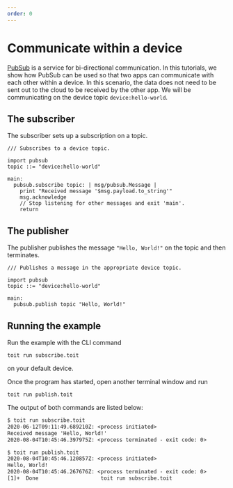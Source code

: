 ```yaml
---
order: 0
---
```


# Communicate within a device

[PubSub](../../../apis/pubsub) is a service for bi-directional
communication. In this tutorials, we show how PubSub can be used so that two
apps can communicate with each other within a device. In this scenario, the
data does not need to be sent out to the cloud to be received by the other app.
We will be communicating on the device topic `device:hello-world`.

## The subscriber

The subscriber sets up a subscription on a topic.

```
/// Subscribes to a device topic.

import pubsub
topic ::= "device:hello-world"

main:
  pubsub.subscribe topic: | msg/pubsub.Message |
    print "Received message '$msg.payload.to_string'"
    msg.acknowledge
    // Stop listening for other messages and exit 'main'.
    return
```

## The publisher

The publisher publishes the message `"Hello, World!"` on the topic and then terminates.

```
/// Publishes a message in the appropriate device topic.

import pubsub
topic ::= "device:hello-world"

main:
  pubsub.publish topic "Hello, World!"
```

## Running the example

Run the example with the CLI command

```shell
toit run subscribe.toit
```

on your default device. 

Once the program has started, open another terminal window and run

```shell
toit run publish.toit
```

The output of both commands are listed below:

```txt
$ toit run subscribe.toit
2020-06-12T09:11:49.689210Z: <process initiated>
Received message 'Hello, World!'
2020-08-04T10:45:46.397975Z: <process terminated - exit code: 0>
```

```txt
$ toit run publish.toit
2020-08-04T10:45:46.120857Z: <process initiated>
Hello, World!
2020-08-04T10:45:46.267676Z: <process terminated - exit code: 0>
[1]+  Done                    toit run subscribe.toit
```
